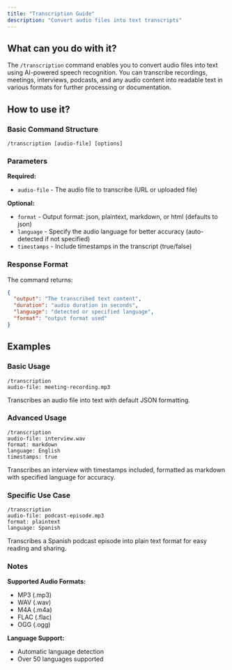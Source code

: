 ```yaml
---
title: "Transcription Guide"
description: "Convert audio files into text transcripts"
---
```


## What can you do with it?

The `/transcription` command enables you to convert audio files into text using AI-powered speech recognition. You can transcribe recordings, meetings, interviews, podcasts, and any audio content into readable text in various formats for further processing or documentation.

## How to use it?

### Basic Command Structure
```
/transcription [audio-file] [options]
```

### Parameters

**Required:**

- `audio-file` - The audio file to transcribe (URL or uploaded file)

**Optional:**

- `format` - Output format: json, plaintext, markdown, or html (defaults to json)
- `language` - Specify the audio language for better accuracy (auto-detected if not specified)
- `timestamps` - Include timestamps in the transcript (true/false)

### Response Format

The command returns:
```json
{
  "output": "The transcribed text content",
  "duration": "audio duration in seconds",
  "language": "detected or specified language",
  "format": "output format used"
}
```

## Examples

### Basic Usage
```
/transcription
audio-file: meeting-recording.mp3
```
Transcribes an audio file into text with default JSON formatting.

### Advanced Usage
```
/transcription
audio-file: interview.wav
format: markdown
language: English
timestamps: true
```
Transcribes an interview with timestamps included, formatted as markdown with specified language for accuracy.

### Specific Use Case
```
/transcription
audio-file: podcast-episode.mp3
format: plaintext
language: Spanish
```
Transcribes a Spanish podcast episode into plain text format for easy reading and sharing.

### Notes

**Supported Audio Formats:**
- MP3 (.mp3)
- WAV (.wav)
- M4A (.m4a)
- FLAC (.flac)
- OGG (.ogg)

**Language Support:**
- Automatic language detection
- Over 50 languages supported

